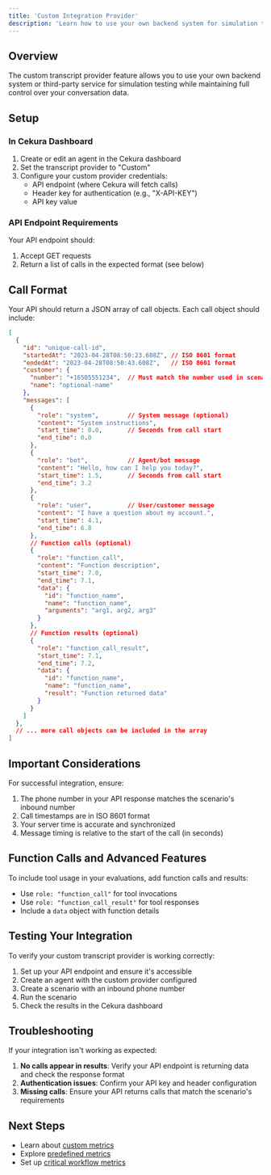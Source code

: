 ```yaml
---
title: 'Custom Integration Provider'
description: 'Learn how to use your own backend system for simulation testing with Cekura by integrating a custom transcript provider.'
---
```


## Overview

The custom transcript provider feature allows you to use your own backend system or third-party service for simulation testing while maintaining full control over your conversation data.

## Setup

### In Cekura Dashboard

1. Create or edit an agent in the Cekura dashboard
2. Set the transcript provider to "Custom"
3. Configure your custom provider credentials:
   - API endpoint (where Cekura will fetch calls)
   - Header key for authentication (e.g., "X-API-KEY")
   - API key value

### API Endpoint Requirements

Your API endpoint should:

1. Accept GET requests
2. Return a list of calls in the expected format (see below)

## Call Format

Your API should return a JSON array of call objects. Each call object should include:

```json
[
  {
    "id": "unique-call-id",
    "startedAt": "2023-04-28T08:50:23.608Z", // ISO 8601 format
    "endedAt": "2023-04-28T08:50:43.608Z",   // ISO 8601 format
    "customer": {
      "number": "+16505551234",  // Must match the number used in scenarios
      "name": "optional-name"
    },
    "messages": [
      {
        "role": "system",        // System message (optional)
        "content": "System instructions",
        "start_time": 0.0,       // Seconds from call start
        "end_time": 0.0
      },
      {
        "role": "bot",           // Agent/bot message
        "content": "Hello, how can I help you today?",
        "start_time": 1.5,       // Seconds from call start
        "end_time": 3.2
      },
      {
        "role": "user",          // User/customer message
        "content": "I have a question about my account.",
        "start_time": 4.1,
        "end_time": 6.8
      },
      // Function calls (optional)
      {
        "role": "function_call",
        "content": "Function description",
        "start_time": 7.0,
        "end_time": 7.1,
        "data": {
          "id": "function_name",
          "name": "function_name",
          "arguments": "arg1, arg2, arg3"
        }
      },
      // Function results (optional)
      {
        "role": "function_call_result",
        "start_time": 7.1,
        "end_time": 7.2,
        "data": {
          "id": "function_name",
          "name": "function_name",
          "result": "Function returned data"
        }
      }
    ]
  },
  // ... more call objects can be included in the array
]
```

## Important Considerations

For successful integration, ensure:

1. The phone number in your API response matches the scenario's inbound number
2. Call timestamps are in ISO 8601 format
3. Your server time is accurate and synchronized
4. Message timing is relative to the start of the call (in seconds)

## Function Calls and Advanced Features

To include tool usage in your evaluations, add function calls and results:

- Use `role: "function_call"` for tool invocations
- Use `role: "function_call_result"` for tool responses
- Include a `data` object with function details

## Testing Your Integration

To verify your custom transcript provider is working correctly:

1. Set up your API endpoint and ensure it's accessible
2. Create an agent with the custom provider configured
3. Create a scenario with an inbound phone number
4. Run the scenario
5. Check the results in the Cekura dashboard

## Troubleshooting

If your integration isn't working as expected:

1. **No calls appear in results**: Verify your API endpoint is returning data and check the response format
2. **Authentication issues**: Confirm your API key and header configuration
3. **Missing calls**: Ensure your API returns calls that match the scenario's requirements

## Next Steps
- Learn about [custom metrics](/testing-voice-agents/metrics/custom-metrics)
- Explore [predefined metrics](/testing-voice-agents/metrics/pre-defined-metrics)
- Set up [critical workflow metrics](/testing-voice-agents/metrics/critical-workflow-metric) 